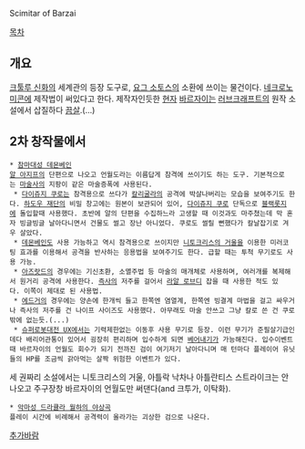 Scimitar of Barzai

[[목차]]
== 개요 ==
[[크툴루 신화]]의 세계관의 등장 도구로, [[요그 소토스]]의 소환에 쓰이는 물건이다. [[네크로노미콘]]에 제작법이 써있다고 한다.
제작자인듯한 [[현자]] [[바르자이]]는 [[러브크래프트]]의 원작 소설에서 삽질하다 [[끔살]].(...)

== 2차 창작물에서 ==
 * [[참마대성 데몬베인]]
 [[알 아지프]]의 단편으로 나오고 언월도라는 이름답게 참격에 쓰이기도 하는 도구. 기본적으로는 [[마술사]]의 지팡이 같은 마술증폭에 사용된다.
  * [[다이쥬지 쿠로]]는 참격용으로 쓰다가 [[칼리굴라]]의 공격에 박살나버리는 모습을 보여주기도 한다. [[하도우 재단]]의 비밀 창고에는 원본이 보관되어 있어, [[다이쥬지 쿠로]] 단독으로 [[블랙롯지]]에 돌입할때 사용했다. 초반에 알의 단편을 수집하느라 고생할 때 이것과도 마주쳤는데 막 혼자 빙글빙글 날아다니면서 건물도 썰고 장난 아니었다. 쿠로도 썰릴 뻔했다가 칼날잡기로 겨우 살았다.
  * [[데몬베인]]도 사용 가능하고 역시 참격용으로 쓰이지만 [[니토크리스의 거울]]을 이용한 미러코팅 효과를 이용해서 공격을 반사하는 응용법을 보여주기도 한다. 급할 때는 투척 무기로도 사용 가능.
  * [[아즈랏드]]의 경우에는 기신초환, 소멸주법 등 마술의 매개체로 사용하며, 여러개를 복제해서 원거리 공격에 사용한다. [[즉사]]의 저주를 걸어서 [[라알 로브디]] 잡을 때 사용한 적도 있다. 이쪽이 제대로 된 사용법.
  * [[에드거]]의 경우에는 양손에 한개씩 들고 한쪽엔 염열계, 한쪽엔 빙결계 마법을 걸고 싸우거나 즉사의 저주를 건 나이프 사이즈도 사용했다. 아무래도 마술 안쓰고 그냥 칼로 쓴 건 쿠로밖에 없는듯.(...)
  * [[슈퍼로봇대전 UX]]에서는 기력제한없는 이동후 사용 무기로 등장. 이런 무기가 준필살기급인데다 배리어관통이 있어서 굉장히 편리하며 입수하게 되면 [[베어내기]]가 가능해진다. 입수이벤트때 바르자이의 언월도 회수가 되기 전까진 검이 여기저기 날아다니며 매 턴마다 플레이어 유닛들의 HP를 조금씩 갉아먹는 살짝 위험한 이벤트가 있다.

세 권짜리 소설에서는 니토크리스의 거울, 아틀락 낙차나 아틀란티스 스트라이크는 안 나오고 주구장창 바르자이의 언월도만 써댄다(and 크투가, 이탁화).

 * [[악마성 드라큘라 월하의 야상곡]]
 플레이 시간에 비례해서 공격력이 올라가는 괴상한 검으로 나온다.

[[추가바람]]
